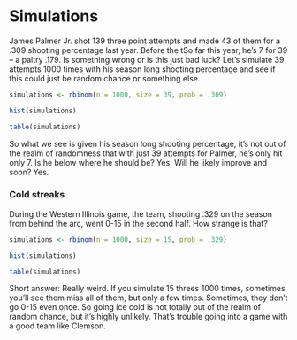 # Simulations

James Palmer Jr. shot 139 three point attempts and made 43 of them for a .309 shooting percentage last year. Before the tSo far this year, he's 7 for 39 -- a paltry .179. Is something wrong or is this just bad luck? Let's simulate 39 attempts 1000 times with his season long shooting percentage and see if this could just be random chance or something else.  


```r
simulations <- rbinom(n = 1000, size = 39, prob = .309)

hist(simulations)

table(simulations)
```

So what we see is given his season long shooting percentage, it's not out of the realm of randomness that with just 39 attempts for Palmer, he's only hit only 7. Is he below where he should be? Yes. Will he likely improve and soon? Yes. 

### Cold streaks

During the Western Illinois game, the team, shooting .329 on the season from behind the arc, went 0-15 in the second half. How strange is that? 

```r
simulations <- rbinom(n = 1000, size = 15, prob = .329)

hist(simulations)

table(simulations)
```
Short answer: Really weird. If you simulate 15 threes 1000 times, sometimes you'll see them miss all of them, but only a few times. Sometimes, they don't go 0-15 even once. So going ice cold is not totally out of the realm of random chance, but it's highly unlikely. That's trouble going into a game with a good team like Clemson. 